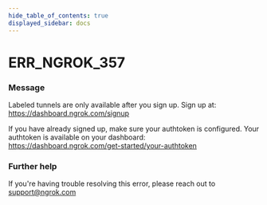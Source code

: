 ```yaml
---
hide_table_of_contents: true
displayed_sidebar: docs
---
```



# ERR_NGROK_357

### Message

Labeled tunnels are only available after you sign up.
Sign up at: https://dashboard.ngrok.com/signup

If you have already signed up, make sure your authtoken is configured.
Your authtoken is available on your dashboard: https://dashboard.ngrok.com/get-started/your-authtoken

### Further help

If you're having trouble resolving this error, please reach out to [support@ngrok.com](mailto:support@ngrok.com?subject=Help%20with%20ERR_NGROK_357)

<ErrorDetails error="err_ngrok_357" />
